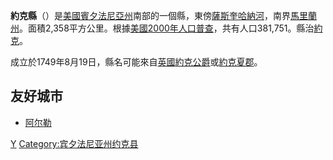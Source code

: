 {{Otheruses|約克縣|subject=美國賓夕法尼亞州的一個縣|other=同名的縣}}
{{Infobox U.S. County|
 county           = 約克縣|
 state            = 賓夕法尼亞州 |
 en county           = York County|
 en state            = Pennsylvania |
 seal             = York County pa seal.jpg |
 map              = Map of Pennsylvania highlighting York County.svg |
 map size         = 225|
 founded          = [[August_19|August 19]], [[1749|1749]]|
 seat             = [[York,_Pennsylvania|York]] | 
 largest city     = York |
 area_total_sq_mi = 910 |
 area_land_sq_mi  = 904 |
 area_water_sq_mi = 6 |
 area percentage  = 0.64% |
 census yr        = 2000|
 pop              = 381751 |
 density_km2      = 163|
 web              = www.york-county.org|
|}}
'''約克縣'''（{{lang-en|York County}}）是[[美國|美國]][[賓夕法尼亞州|賓夕法尼亞州]]南部的一個縣，東傍[[薩斯奎哈納河|薩斯奎哈納河]]，南界[[馬里蘭州|馬里蘭州]]。面積2,358平方公里。根據[[美國2000年人口普查|美國2000年人口普查]]，共有人口381,751。縣治[[約克_(賓夕法尼亞州)|約克]]。

成立於1749年8月19日，縣名可能來自[[英國|英國]][[約克公爵|約克公爵]]或[[約克夏郡|約克夏郡]]。

==友好城市==
* {{FRA}} [[阿尔勒|阿尔勒]]

{{Pennsylvania-stub}}
{{Pennsylvania}}

[[Category:賓夕法尼亞州行政區劃|Y]]
[[Category:宾夕法尼亚州约克县|Category:宾夕法尼亚州约克县]]